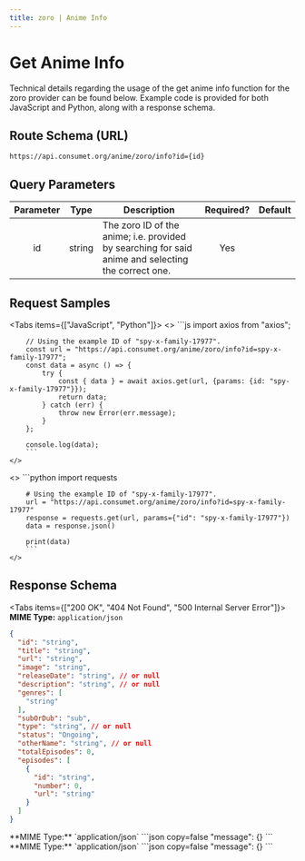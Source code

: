 ```yaml
---
title: zoro | Anime Info
---
```



# Get Anime Info

Technical details regarding the usage of the get anime info function for the zoro provider can be found below. Example code is provided for both JavaScript and Python, along with a response schema.

## Route Schema (URL)

```
https://api.consumet.org/anime/zoro/info?id={id}
```

## Query Parameters

| Parameter |  Type  | Description                                                                                        | Required? | Default |
| :-------: | :----: | -------------------------------------------------------------------------------------------------- | :-------: | :-----: |
|    id     | string | The zoro ID of the anime; i.e. provided by searching for said anime and selecting the correct one. |    Yes    |         |

## Request Samples

<Tabs items={["JavaScript", "Python"]}>
  <Tab>
    <>
        ```js
        import axios from "axios";

        // Using the example ID of "spy-x-family-17977".
        const url = "https://api.consumet.org/anime/zoro/info?id=spy-x-family-17977";
        const data = async () => {
            try {
                const { data } = await axios.get(url, {params: {id: "spy-x-family-17977"}});
                return data;
            } catch (err) {
                throw new Error(err.message);
            }
        };

        console.log(data);
        ```
    </>

  </Tab>
  <Tab>
    <>
        ```python
        import requests

        # Using the example ID of "spy-x-family-17977".
        url = "https://api.consumet.org/anime/zoro/info?id=spy-x-family-17977"
        response = requests.get(url, params={"id": "spy-x-family-17977"})
        data = response.json()

        print(data)
        ```
    </>

  </Tab>
</Tabs>

## Response Schema

<Tabs items={["200 OK", "404 Not Found", "500 Internal Server Error"]}>
  <Tab>
  **MIME Type:** `application/json`
  ```json copy=false
  {
    "id": "string",
    "title": "string",
    "url": "string",
    "image": "string",
    "releaseDate": "string", // or null
    "description": "string", // or null
    "genres": [
      "string"
    ],
    "subOrDub": "sub",
    "type": "string", // or null
    "status": "Ongoing",
    "otherName": "string", // or null
    "totalEpisodes": 0,
    "episodes": [
      {
        "id": "string",
        "number": 0,
        "url": "string"
      }
    ]
  }
  ```
  </Tab>
  <Tab>
  **MIME Type:** `application/json`
  ```json copy=false
  "message": {}
  ```
  </Tab>
  <Tab>
  **MIME Type:** `application/json`
  ```json copy=false
  "message": {}
  ```
  </Tab>
</Tabs>
